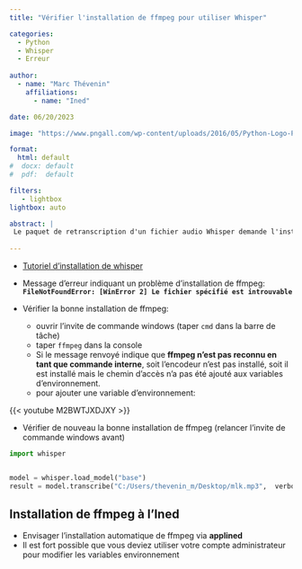 ```yaml
---
title: "Vérifier l'installation de ffmpeg pour utiliser Whisper"

categories:
  - Python
  - Whisper
  - Erreur
  
author: 
  - name: "Marc Thévenin"
    affiliations:
      - name: "Ined"

date: 06/20/2023

image: "https://www.pngall.com/wp-content/uploads/2016/05/Python-Logo-PNG-Picture.png"

format: 
  html: default
#  docx: default
#  pdf:  default

filters:
   - lightbox
lightbox: auto

abstract: | 
 Le paquet de retranscription d'un fichier audio Whisper demande l'installation de l'encodeur vidéo **ffmpeg**. Même installé, le chemin d'accès de ffmpeg doit être imérativement présent dans les variables d'environnement
 
---
```


- [Tutoriel d'installation de whisper](https://github.com/openai/whisper)

- Message d'erreur indiquant un problème d'installation de ffmpeg: **`FileNotFoundError: [WinError 2] Le fichier spécifié est introuvable`**

- Vérifier la bonne installation de ffmpeg:
   - ouvrir l'invite de commande windows (taper `cmd` dans la barre de tâche)
   - taper `ffmpeg` dans la console
   - Si le message renvoyé indique que **ffmpeg n’est pas reconnu en tant que commande interne**, soit l'encodeur n'est pas installé, soit il est installé mais le chemin d'accès n'a pas été ajouté aux variables d'environnement.
   - pour ajouter une variable d'environnement: 


{{< youtube M2BWTJXDJXY >}} 


- Vérifier de nouveau la bonne installation de ffmpeg (relancer l'invite de commande windows avant)


```python
import whisper


model = whisper.load_model("base")
result = model.transcribe("C:/Users/thevenin_m/Desktop/mlk.mp3",  verbose = True)
```


::: callout-tip

## Installation de ffmpeg à  l'Ined

- Envisager l'installation automatique de ffmpeg via **applined**
- Il est fort possible que vous deviez utiliser votre compte administrateur pour modifier les variables environnement

:::





















